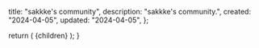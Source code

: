 
  title: "sakkke's community",
  description: "sakkke's community.",
  created: "2024-04-05",
  updated: "2024-04-05",
};

  return (
    <MdxLayout
      created={metadata.created}
      title={metadata.title}
      updated={metadata.updated}
    >
      {children}
    </MdxLayout>
  );
}
